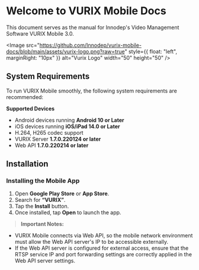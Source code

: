 # Welcome to VURIX Mobile Docs

This document serves as the manual for Innodep's Video Management Software VURIX Mobile 3.0.

<Image
  src="https://github.com/Innodep/vurix-mobile-docs/blob/main/assets/vurix-logo.png?raw=true"
  style={{ float: "left", marginRight: "10px" }}
  alt="Vurix Logo" 
  width="50" 
  height="50"
/>

## System Requirements

To run VURIX Mobile smoothly, the following system requirements are recommended:

**Supported Devices**
- Android devices running **Android 10 or Later**
- iOS devices running **iOS/iPad 14.0 or Later**
- H.264, H265 codec support
- VURIX Server **1.7.0.220124 or later**
- Web API **1.7.0.220214 or later**

## Installation

### **Installing the Mobile App**

1. Open **Google Play Store** or **App Store**.
2. Search for **“VURIX”**.
3. Tap the **Install** button.
4. Once installed, tap **Open** to launch the app.


>**Important Notes:**
- VURIX Mobile connects via Web API, so the mobile network environment must allow the Web API server's IP to be accessible externally.
- If the Web API server is configured for external access, ensure that the RTSP service IP and port forwarding settings are correctly applied in the Web API server settings.
